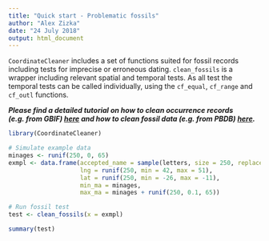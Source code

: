 ```yaml
---
title: "Quick start - Problematic fossils"
author: "Alex Zizka"
date: "24 July 2018"
output: html_document
---
```


`CoordinateCleaner` includes a set of functions suited for fossil records including tests for imprecise or erroneous dating. `clean_fossils` is a wrapper including relevant spatial and temporal tests. As all test the temporal tests can be called individually, using the `cf_equal`, `cf_range` and `cf_outl` functions.

***Please find a detailed tutorial on how to clean occurrence records (e.g. from GBIF) [here](https://azizka.github.io/CoordinateCleaner/articles/Cleaning_GBIF_data_with_CoordinateCleaner.html) and how to clean fossil data (e.g. from PBDB) [here](https://azizka.github.io/CoordinateCleaner/articles/Cleaning_PBDB_fossils_with_CoordinateCleaner.html).***

```r
library(CoordinateCleaner)

# Simulate example data
minages <- runif(250, 0, 65)
exmpl <- data.frame(accepted_name = sample(letters, size = 250, replace = TRUE),
                    lng = runif(250, min = 42, max = 51),
                    lat = runif(250, min = -26, max = -11),
                    min_ma = minages,
                    max_ma = minages + runif(250, 0.1, 65))

# Run fossil test
test <- clean_fossils(x = exmpl)

summary(test)

```